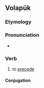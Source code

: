 ==Volapük==

===Etymology===
{{prefix|vo|be|foön}}

===Pronunciation===
* {{IPA|/befoˈøn/|lang=vo}}

===Verb===
{{head|vo|verb}}

# to [[precede]]

====Conjugation====
{{vo-conj}}